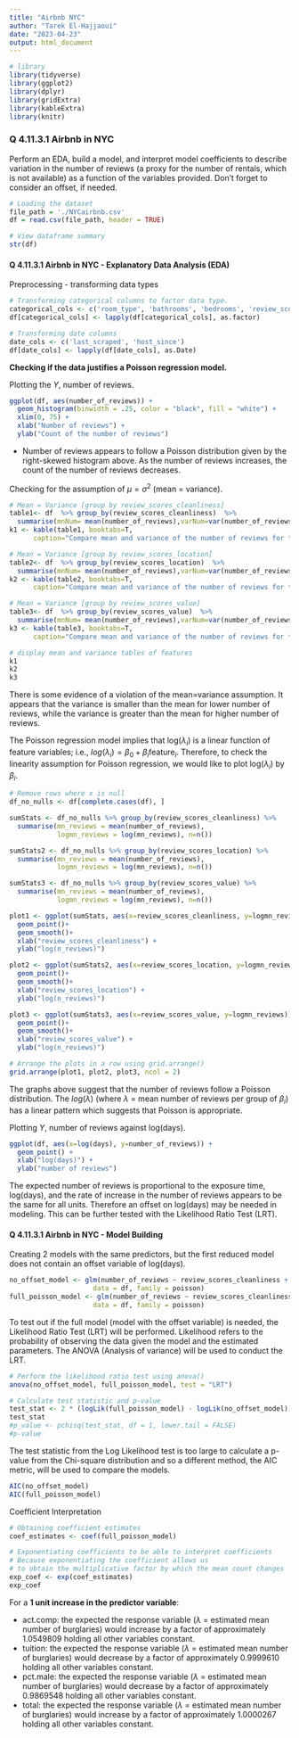 ```yaml
---
title: "Airbnb NYC"
author: "Tarek El-Hajjaoui"
date: "2023-04-23"
output: html_document
---
```


```r
# library
library(tidyverse)
library(ggplot2)
library(dplyr)
library(gridExtra)
library(kableExtra)
library(knitr)
```

### Q 4.11.3.1 Airbnb in NYC
Perform an EDA, build a model, and interpret model coefficients to describe variation in the number of reviews (a proxy for the number of rentals, which is not available) as a function of the variables provided. Don’t forget to consider an offset, if needed.

```r
# Loading the dataset
file_path = './NYCairbnb.csv'
df = read.csv(file_path, header = TRUE)
```

```r
# View dataframe summary
str(df)
```

####  Q 4.11.3.1 Airbnb in NYC - Explanatory Data Analysis (EDA)

Preprocessing - transforming data types
```r
# Transforming categorical columns to factor data type.
categorical_cols <- c('room_type', 'bathrooms', 'bedrooms', 'review_scores_cleanliness', 'review_scores_location', 'review_scores_value', 'instant_bookable')
df[categorical_cols] <- lapply(df[categorical_cols], as.factor)

# Transforming date columns
date_cols <- c('last_scraped', 'host_since')
df[date_cols] <- lapply(df[date_cols], as.Date)
```

**Checking if the data justifies a Poisson regression model.**

Plotting the $Y$, number of reviews.
```r
ggplot(df, aes(number_of_reviews)) +
  geom_histogram(binwidth = .25, color = "black", fill = "white") +
  xlim(0, 75) +
  xlab("Number of reviews") +
  ylab("Count of the number of reviews")
```

- Number of reviews appears to follow a Poisson distribution given by the right-skewed histogram above. As the number of reviews increases, the count of the number of reviews decreases.

Checking for the assumption of $\mu = \sigma^2$ (mean = variance).
```r

# Mean = Variance [group by review_scores_cleanliness]
table1<- df  %>% group_by(review_scores_cleanliness)  %>% 
  summarise(mnNum= mean(number_of_reviews),varNum=var(number_of_reviews),n=n())
k1 <- kable(table1, booktabs=T, 
      caption="Compare mean and variance of the number of reviews for the review score cleaniness groups.",col.names = c("review_scores_cleanliness", "Mean", "Variance", "n")) %>% kable_styling(full_width = F)

# Mean = Variance [group by review_scores_location]
table2<- df  %>% group_by(review_scores_location)  %>% 
  summarise(mnNum= mean(number_of_reviews),varNum=var(number_of_reviews),n=n())
k2 <- kable(table2, booktabs=T, 
      caption="Compare mean and variance of the number of reviews for the review score location groups.",col.names = c("review_scores_location", "Mean", "Variance", "n"))%>% kable_styling(full_width = F)

# Mean = Variance [group by review_scores_value]
table3<- df  %>% group_by(review_scores_value)  %>% 
  summarise(mnNum= mean(number_of_reviews),varNum=var(number_of_reviews),n=n())
k3 <- kable(table3, booktabs=T, 
      caption="Compare mean and variance of the number of reviews for the review score value groups.",col.names = c("review_scores_value", "Mean", "Variance", "n")) %>% kable_styling(full_width = F)

# display mean and variance tables of features
k1 
k2
k3
```
There is some evidence of a violation of the mean=variance assumption. It appears that the variance is smaller than the mean for lower number of reviews, while the variance is greater than the mean for higher number of reviews. 

The Poisson regression model implies that log($\lambda_i$) is a linear function of feature variables; i.e., $log(\lambda_i)=\beta_0+\beta_i\textrm{feature}_i$. Therefore, to check the linearity assumption for Poisson regression, we would like to plot log($\lambda_i$) by $\beta_i$.

```r
# Remove rows where x is null
df_no_nulls <- df[complete.cases(df), ]

sumStats <- df_no_nulls %>% group_by(review_scores_cleanliness) %>%
  summarise(mn_reviews = mean(number_of_reviews),
            logmn_reviews = log(mn_reviews), n=n())

sumStats2 <- df_no_nulls %>% group_by(review_scores_location) %>%
  summarise(mn_reviews = mean(number_of_reviews),
            logmn_reviews = log(mn_reviews), n=n())

sumStats3 <- df_no_nulls %>% group_by(review_scores_value) %>%
  summarise(mn_reviews = mean(number_of_reviews),
            logmn_reviews = log(mn_reviews), n=n())

plot1 <- ggplot(sumStats, aes(x=review_scores_cleanliness, y=logmn_reviews)) +
  geom_point()+
  geom_smooth()+
  xlab("review_scores_cleanliness") +
  ylab("log(n_reviews)")

plot2 <- ggplot(sumStats2, aes(x=review_scores_location, y=logmn_reviews)) +
  geom_point()+
  geom_smooth()+
  xlab("review_scores_location") +
  ylab("log(n_reviews)")

plot3 <- ggplot(sumStats3, aes(x=review_scores_value, y=logmn_reviews)) +
  geom_point()+
  geom_smooth()+
  xlab("review_scores_value") +
  ylab("log(n_reviews)")

# Arrange the plots in a row using grid.arrange()
grid.arrange(plot1, plot2, plot3, ncol = 2)
```

The graphs above suggest that the number of reviews follow a Poisson distribution. The $log(\lambda)$ (where $\lambda$ = mean number of reviews per group of $\beta_i$) has a linear pattern which suggests that Poisson is appropriate.

Plotting $Y$, number of reviews against log(days).
```r
ggplot(df, aes(x=log(days), y=number_of_reviews)) +
  geom_point() +
  xlab("log(days)") +
  ylab("number of reviews")
```

The expected number of reviews is proportional to the exposure time, log(days), and the rate of increase in the number of reviews appears to be the same for all units. Therefore an offset on log(days) may be needed in modeling. This can be further tested with the Likelihood Ratio Test (LRT). 

#### Q 4.11.3.1 Airbnb in NYC - Model Building

Creating 2 models with the same predictors, but the first reduced model does not contain an offset variable of log(days).
```r
no_offset_model <- glm(number_of_reviews ~ review_scores_cleanliness + review_scores_location + review_scores_value,
                     data = df, family = poisson)
full_poisson_model <- glm(number_of_reviews ~ review_scores_cleanliness + review_scores_location + review_scores_value + offset(log(days)),
                     data = df, family = poisson)
```

To test out if the full model (model with the offset variable) is needed, the Likelihood Ratio Test (LRT) will be performed. Likelihood refers to the probability of observing the data given the model and the estimated parameters. The ANOVA (Analysis of variance) will be used to conduct the LRT.
```r
# Perform the likelihood ratio test using anova()
anova(no_offset_model, full_poisson_model, test = "LRT")
```

```r
# Calculate test statistic and p-value
test_stat <- 2 * (logLik(full_poisson_model) - logLik(no_offset_model))
test_stat
#p_value <- pchisq(test_stat, df = 1, lower.tail = FALSE)
#p-value
```

The test statistic from the Log Likelihood test is too large to calculate a p-value from the Chi-square distribution and so a different method, the AIC metric, will be used to compare the models.

```r
AIC(no_offset_model)
AIC(full_poisson_model)
```

Coefficient Interpretation
```r
# Obtaining coefficient estimates
coef_estimates <- coef(full_poisson_model)

# Exponentiating coefficients to be able to interpret coefficients
# Because exponentiating the coefficient allows us 
# to obtain the multiplicative factor by which the mean count changes
exp_coef <- exp(coef_estimates)
exp_coef
```

For a **1 unit increase in the predictor variable**:

- act.comp: the expected the response variable ($\lambda$ = estimated mean number of burglaries) would increase by a factor of approximately 1.0549809 holding all other variables constant.
- tuition: the expected the response variable ($\lambda$ = estimated mean number of burglaries) would decrease by a factor of approximately 0.9999610 holding all other variables constant.
- pct.male: the expected the response variable ($\lambda$ = estimated mean number of burglaries) would decrease by a factor of approximately 0.9869548 holding all other variables constant.
- total: the expected the response variable ($\lambda$ = estimated mean number of burglaries) would increase by a factor of approximately 1.0000267 holding all other variables constant.

<!-- ```{r} -->
<!-- # Create a matrix for plots -->
<!-- # par(mfrow = c(1, 1)) -->

<!-- # Set up the plotting device with a larger width -->
<!-- #options(repr.plot.width = 8, repr.plot.height = 4) -->
<!-- # Set the margins for each individual plot -->
<!-- par(mar = c(4, 4, 2, 1),mfrow = c(2, 2)) -->

<!-- plot(df[['review_scores_cleanliness']], df$number_of_reviews, xlab='review_scores_cleanliness', ylab="n_reviews", type = "h") -->
<!-- plot(df[['review_scores_location']], df$number_of_reviews, xlab='review_scores_location', ylab="number_of_reviews", type = "h") -->
<!-- plot(df[['review_scores_value']], df$number_of_reviews, xlab='review_scores_value', ylab="number_of_reviews", type = "h") -->
<!-- ``` -->


